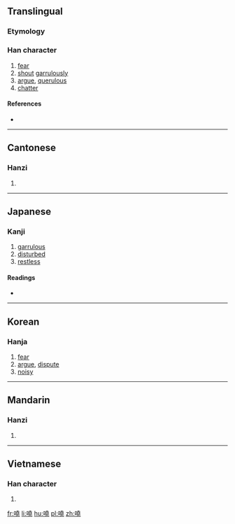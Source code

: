 {{also|哓}}
==Translingual==

===Etymology===
{{Han compound|口|堯|c1=s|c2=p|t1=mouth|ls=psc}}

===Han character===
{{Han char|rn=30|rad=口|as=12|sn=15|four=6401<sub>1</sub>|canj=口土土山 (RGGU)|ids=⿰[[口]][[堯]]}}

# [[fear]]
# [[shout]] [[garrulously]]
# [[argue]], [[querulous]]
# [[chatter]]

====References====
* {{Han ref|kx=0207.130|dkj=04259|dj=0430.110|hdz=10680.080|uh=5635|ud=22069|bh=E4F9|bd=58617}}

----

==Cantonese==

===Hanzi===
{{yue-hanzi|jyut=hiu1|y=hiu1|sim=哓}}

# {{defn|lang=yue|sort=口12}}

----

==Japanese==

===Kanji===
{{ja-kanji|grade=|rs=口12}}

# [[garrulous]]
# [[disturbed]]
# [[restless]]

====Readings====
* {{ja-readings|on=[[キョウ]] (kyou)|kun=[[おそれる]] (osoreru)}}

----

==Korean==

===Hanja===
{{ko-hanja|hangeul=효|rv=hyo|mr=hyo}}

# [[fear]]
# [[argue]], [[dispute]]
# [[noisy]]

----

==Mandarin==

===Hanzi===
{{cmn-hanzi|sim=哓|pin=[[xiāo]] ([[xiao1]])|wg=hsiao<sup>1</sup>}}

# {{defn|lang=cmn|sort=口12}}

----

==Vietnamese==

===Han character===
{{vi-hantu|[[nghêu]]|rs=口12}}

# {{defn|lang=vi|sort=口12}}

[[fr:嘵]]
[[li:嘵]]
[[hu:嘵]]
[[pl:嘵]]
[[zh:嘵]]